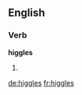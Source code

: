 ==English==

===Verb===
'''higgles'''

# {{en-third-person singular of|higgle}}

[[de:higgles]]
[[fr:higgles]]